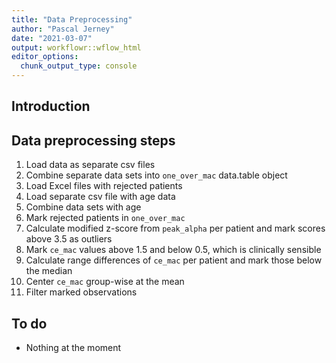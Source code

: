 ```yaml
---
title: "Data Preprocessing"
author: "Pascal Jerney"
date: "2021-03-07"
output: workflowr::wflow_html
editor_options:
  chunk_output_type: console
---
```


## Introduction

## Data preprocessing steps

1. Load data as separate csv files
2. Combine separate data sets into `one_over_mac` data.table object
3. Load Excel files with rejected patients
4. Load separate csv file with age data
5. Combine data sets with age
6. Mark rejected patients in `one_over_mac`
7. Calculate modified z-score from `peak_alpha` per patient and mark scores above 3.5 as outliers
8. Mark `ce_mac` values above 1.5 and below 0.5, which is clinically sensible
9. Calculate range differences of `ce_mac` per patient and mark those below the median
10. Center `ce_mac` group-wise at the mean
11. Filter marked observations

## To do

* Nothing at the moment
